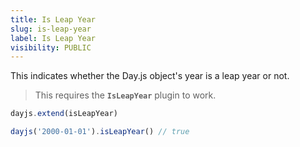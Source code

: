 ```yaml
---
title: Is Leap Year
slug: is-leap-year
label: Is Leap Year
visibility: PUBLIC
---
```

This indicates whether the Day.js object's year is a leap year or not.

> This requires the **`IsLeapYear`** plugin to work.

```js
dayjs.extend(isLeapYear)

dayjs('2000-01-01').isLeapYear() // true
```